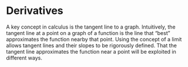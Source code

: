 # Derivatives

A key concept in calculus is the tangent line to a graph. Intuitively, the tangent line at a point on a graph of a function is the line that "best" approximates the function nearby that point. Using the concept of a limit allows tangent lines and their slopes to be rigorously defined. That the tangent line approximates the function near a point will be exploited in different ways.
